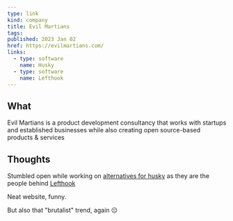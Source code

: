 ```yaml
---
type: link
kind: company
title: Evil Martians
tags:
published: 2023 Jan 02
href: https://evilmartians.com/
links:
  - type: software
    name: Husky
  - type: software
    name: Lefthook
---
```


## What

Evil Martians is a product development consultancy that works with startups and established businesses while also creating open source-based products & services

## Thoughts

Stumbled open while working on [alternatives for husky](/meta/records/current/lefthook) as they are the people behind [Lefthook](/links/software/lefthook)

Neat website, funny.

But also that "brutalist" trend, again :expressionless:
